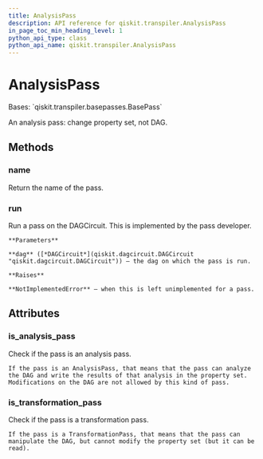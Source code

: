 ```yaml
---
title: AnalysisPass
description: API reference for qiskit.transpiler.AnalysisPass
in_page_toc_min_heading_level: 1
python_api_type: class
python_api_name: qiskit.transpiler.AnalysisPass
---
```


# AnalysisPass

<Class id="qiskit.transpiler.AnalysisPass" isDedicatedPage={true} github="https://github.com/qiskit/qiskit/tree/stable/0.20/qiskit/transpiler/basepasses.py" signature="AnalysisPass(*args, **kwargs)">
  Bases: `qiskit.transpiler.basepasses.BasePass`

  An analysis pass: change property set, not DAG.

  ## Methods

  ### name

  <Function id="qiskit.transpiler.AnalysisPass.name" signature="AnalysisPass.name()">
    Return the name of the pass.
  </Function>

  ### run

  <Function id="qiskit.transpiler.AnalysisPass.run" signature="abstract AnalysisPass.run(dag)">
    Run a pass on the DAGCircuit. This is implemented by the pass developer.

    **Parameters**

    **dag** ([*DAGCircuit*](qiskit.dagcircuit.DAGCircuit "qiskit.dagcircuit.DAGCircuit")) – the dag on which the pass is run.

    **Raises**

    **NotImplementedError** – when this is left unimplemented for a pass.
  </Function>

  ## Attributes

  ### is\_analysis\_pass

  <Attribute id="qiskit.transpiler.AnalysisPass.is_analysis_pass">
    Check if the pass is an analysis pass.

    If the pass is an AnalysisPass, that means that the pass can analyze the DAG and write the results of that analysis in the property set. Modifications on the DAG are not allowed by this kind of pass.
  </Attribute>

  ### is\_transformation\_pass

  <Attribute id="qiskit.transpiler.AnalysisPass.is_transformation_pass">
    Check if the pass is a transformation pass.

    If the pass is a TransformationPass, that means that the pass can manipulate the DAG, but cannot modify the property set (but it can be read).
  </Attribute>
</Class>

